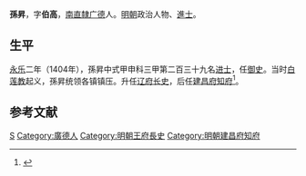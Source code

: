 {{Otheruses|other=名为孙升的其他人物|孙升}}

'''孫昇'''，字'''伯高'''，[[南直隸|南直隸]][[广德|广德]]人。[[明朝|明朝]]政治人物、[[進士|進士]]。

== 生平 ==
[[永乐|永乐]]二年（1404年），孫昇中式甲申科三甲第二百三十九名[[进士|进士]]，任[[御史|御史]]。当时[[白莲教|白莲教]]起义，孫昇统领各镇镇压。升任[[辽府|辽府]][[长史|长史]]，后任[[建昌府|建昌府]][[知府|知府]]<ref>{{cite book | language = zh-hans | author = 潘荣胜 | coauthors =  | title = 《明清进士录》 | url =  | date = 2006年 | location =  | publisher = [[中华书局|中华书局]] | id =  | isbn = 9787101043501 | pages = 31页 }}</ref>。

==参考文献==
{{reflist}}

{{永樂二年甲申科殿試金榜}}

{{Authority control}}

{{DEFAULTSORT:Sun孫}}
[[Category:孫姓|S]]
[[Category:廣德人|Category:廣德人]]
[[Category:明朝王府長史|Category:明朝王府長史]]
[[Category:明朝建昌府知府|Category:明朝建昌府知府]]


{{明朝人物小作品}}